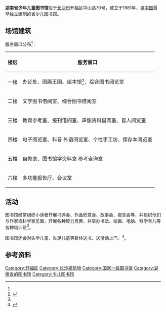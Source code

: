 
{{Infobox library|library_name=湖南省少年儿童图书馆
|library_logo=
|image=
|country={{PRC}}|type=[[国家一级图书馆|国家一级图书馆]]
|location={{CHN}}[[长沙市|长沙市]][[开福区|开福区]]中山路70号<ref name=0:>{{cite web| title =湖南省少年儿童图书馆| url =http://www.hunan.gov.cn/fw/bmcx/whcg/201212/t20121223_1428010.html| deadurl =yes| archiveurl =https://web.archive.org/web/20170211081259/http://www.hunan.gov.cn/fw/bmcx/whcg/201212/t20121223_1428010.html| archivedate =2017年2月11日| df =}}</ref>
|established=1981年12月31日<ref name=0: />
|collection_size=
|pop_served=每天600人次<ref name=0: />
|director=
|num_employees=
|website=[http://www.hnst.org/// www.hnst.org/]
|opened=9:00—12:00 13:00—18:00（除教育参考室）<ref name=1:>{{cite web| title =湖南省少年儿童图书馆开放时间| url =http://www.hnst.org/tz/14.08/kf/sj.html| accessdate =2017-02-10| archive-date =2016-01-31| archive-url =https://web.archive.org/web/20160131091638/http://www.hnst.org/tz/14.08/kf/sj.html| dead-url =yes}}</ref>
|phone_num={{Tel|86|731|84433646}}<ref name=0: />}}

'''湖南省少年儿童图书馆'''位于[[长沙市|长沙市]]开福区中山路70号，成立于1981年，是[[中国|中国]]最早独立建制的省少儿图书馆。

== 场馆建筑 ==
服务窗口公布<ref name=0: />：
{| class="wikitable"
!楼层
!服务窗口
|-
|一楼
|办证处、图画王国、绘本馆<ref >{{Cite news|url=http://news.163.com/16/0602/11/BOI7IMUM00014AEE.html|title=周末带崽去湖南省少儿图书馆看绘本|last=辜|first=鹏博|date=2016年6月2日|work=红网|accessdate=|archive-url=https://web.archive.org/web/20170211080106/http://news.163.com/16/0602/11/BOI7IMUM00014AEE.html|archive-date=2017年2月11日|dead-url=yes}}</ref>、综合图书阅览室
|-
|二楼
|文学图书借阅室、综合图书借阅室
|-
|三楼
|教育参考室、报刊借阅室、声像资料借阅室、盲人阅览室
|-
|四楼
|电子阅览室、科普 外语阅览室、个性手工坊、保存本阅览室
|-
|五楼
|自修室、图书馆学资料室 参考咨询室
|-
|六楼
|多功能报告厅、会议室
|}

== 活动 ==
图书馆经常组织小读者开展书评会、作品欣赏会、故事会、报告会等，并组织他们与作家或科学家见面，开展各种智力竞赛，并举办书法、绘画、电脑、科学育儿等各种培训班<ref name=1: />。

图书馆还会对失学儿童、失足儿童等群体送书、送活动上门。<ref name=1:>{{Cite news|url=http://hn.rednet.cn/c/2015/06/02/3687047.htm|title=长沙文化地理之：湖南省少年儿童图书馆|date=2015年6月2日|work=红网|accessdate=}}</ref>。
== 参考资料 ==
{{Reflist|2}}

[[Category:开福区|Category:开福区]]
[[Category:长沙建筑物|Category:长沙建筑物]]
[[Category:国家一级图书馆|Category:国家一级图书馆]]
[[Category:湖南省的图书馆|Category:湖南省的图书馆]]
[[Category:少儿图书馆|Category:少儿图书馆]]